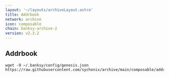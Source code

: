 ```yaml
---
layout: '~/layouts/archiveLayout.astro'
title: Addrbook
network: archive
icon: composable
chain: banksy-archive-2
version: v2.3.2
---
```

## Addrbook

```
wget -O ~/.banksy/config/genesis.json https://raw.githubusercontent.com/sychonix/archive/main/composable/addrbook.json
```
